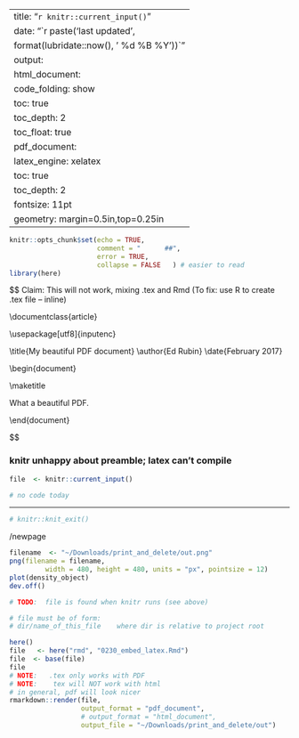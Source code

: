 
---
title: "`r knitr::current_input()`"
date: "`r paste('last updated', 
    format(lubridate::now(), ' %d %B %Y'))`"
output:   
  html_document:  
        code_folding: show
        toc: true 
        toc_depth: 2
        toc_float: true
  pdf_document:   
    latex_engine: xelatex  
    toc: true
    toc_depth:  2   
fontsize: 11pt   
geometry: margin=0.5in,top=0.25in   
---

```r
knitr::opts_chunk$set(echo = TRUE,
                      comment = "      ##",
                      error = TRUE,
                      collapse = FALSE   ) # easier to read
library(here)
```
$$
Claim:  This will not work,  mixing .tex and Rmd
(To fix:   use R to create .tex file -- inline)

\\documentclass{article}

\\usepackage[utf8]{inputenc}

\\title{My beautiful PDF document}
\\author{Ed Rubin}
\\date{February 2017}

\\begin{document}

\\maketitle

What a beautiful PDF.

\\end{document}

$$

### knitr unhappy about preamble; latex can't compile
```r
file  <- knitr::current_input() 

``` 


```r
# no code today
```

***

```r
# knitr::knit_exit()
```

/newpage


```r
filename  <- "~/Downloads/print_and_delete/out.png"
png(filename = filename,
         width = 480, height = 480, units = "px", pointsize = 12)
plot(density_object)
dev.off()
```
```r
# TODO:  file is found when knitr runs (see above)

# file must be of form:
# dir/name_of_this_file    where dir is relative to project root

here()
file   <- here("rmd", "0230_embed_latex.Rmd")
file  <- base(file)
file
# NOTE:   .tex only works with PDF
# NOTE:    tex will NOT work with html
# in general, pdf will look nicer
rmarkdown::render(file,
                  output_format = "pdf_document",
                  # output_format = "html_document",
                  output_file = "~/Downloads/print_and_delete/out")
```

